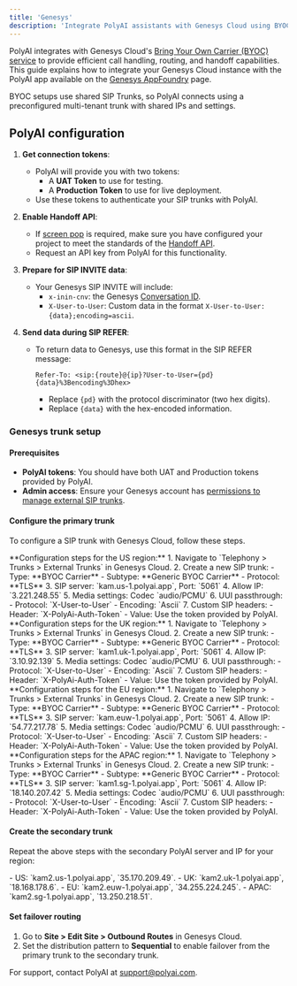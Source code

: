 ```yaml
---
title: 'Genesys'
description: 'Integrate PolyAI assistants with Genesys Cloud using BYOC.'
---
```


PolyAI integrates with Genesys Cloud's [Bring Your Own Carrier (BYOC) service](https://help.mypurecloud.com/articles/about-byoc-bring-your-own-carrier/) to
provide efficient call handling, routing, and handoff capabilities. This guide explains how to integrate your Genesys Cloud instance with the PolyAI app available on the
[Genesys AppFoundry](https://appfoundry.genesys.com/filter/genesyscloud/listing/f1d61f31-661b-4ecf-a752-771a66286f51) page.

<Info> BYOC setups use shared SIP Trunks, so PolyAI connects using a preconfigured multi-tenant trunk with shared IPs and settings. </Info>

## PolyAI configuration

1. **Get connection tokens**:
   - PolyAI will provide you with two tokens:
     - A **UAT Token** to use for testing.
     - A **Production Token** to use for live deployment.
   - Use these tokens to authenticate your SIP trunks with PolyAI.

2. **Enable Handoff API**:
   - If [screen pop](https://all.docs.genesys.com/PEC-GPA/Current/Administrator/GplusScreenPop90) is required, make sure you have configured your project to meet the standards of the [Handoff API](/api-reference/conversations/endpoint/get-handoff).
   - Request an API key from PolyAI for this functionality.

3. **Prepare for SIP INVITE data**:
   - Your Genesys SIP INVITE will include:
     - `x-inin-cnv`: the Genesys [Conversation ID](https://developer.genesys.cloud/commdigital/digital/openmessaging/gettingConversationId).
     - `X-User-to-User`: Custom data in the format `X-User-to-User:{data};encoding=ascii`.

4. **Send data during SIP REFER**:
   - To return data to Genesys, use this format in the SIP REFER message:

     `Refer-To: <sip:{route}@{ip}?User-to-User={pd}{data}%3Bencoding%3Dhex>`

     - Replace `{pd}` with the protocol discriminator (two hex digits).
     - Replace `{data}` with the hex-encoded information.

### Genesys trunk setup

#### Prerequisites
- **PolyAI tokens**: You should have both UAT and Production tokens provided by PolyAI.
- **Admin access**: Ensure your Genesys account has [permissions to manage external SIP trunks](https://help.mypurecloud.com/articles/external-trunk-settings/).

#### Configure the primary trunk

To configure a SIP trunk with Genesys Cloud, follow these steps.

<Tabs>
  <Tab title="US">
    **Configuration steps for the US region:**
    1. Navigate to `Telephony > Trunks > External Trunks` in Genesys Cloud.
    2. Create a new SIP trunk:
       - Type: **BYOC Carrier**
       - Subtype: **Generic BYOC Carrier**
       - Protocol: **TLS**
    3. SIP server: `kam.us-1.polyai.app`, Port: `5061`
    4. Allow IP: `3.221.248.55`
    5. Media settings: Codec `audio/PCMU`
    6. UUI passthrough:
       - Protocol: `X-User-to-User`
       - Encoding: `Ascii`
    7. Custom SIP headers:
       - Header: `X-PolyAi-Auth-Token`
       - Value: Use the token provided by PolyAI.
  </Tab>
  <Tab title="UK">
    **Configuration steps for the UK region:**
    1. Navigate to `Telephony > Trunks > External Trunks` in Genesys Cloud.
    2. Create a new SIP trunk:
       - Type: **BYOC Carrier**
       - Subtype: **Generic BYOC Carrier**
       - Protocol: **TLS**
    3. SIP server: `kam1.uk-1.polyai.app`, Port: `5061`
    4. Allow IP: `3.10.92.139`
    5. Media settings: Codec `audio/PCMU`
    6. UUI passthrough:
       - Protocol: `X-User-to-User`
       - Encoding: `Ascii`
    7. Custom SIP headers:
       - Header: `X-PolyAi-Auth-Token`
       - Value: Use the token provided by PolyAI.
  </Tab>
  <Tab title="EU">
    **Configuration steps for the EU region:**
    1. Navigate to `Telephony > Trunks > External Trunks` in Genesys Cloud.
    2. Create a new SIP trunk:
       - Type: **BYOC Carrier**
       - Subtype: **Generic BYOC Carrier**
       - Protocol: **TLS**
    3. SIP server: `kam.euw-1.polyai.app`, Port: `5061`
    4. Allow IP: `54.77.217.78`
    5. Media settings: Codec `audio/PCMU`
    6. UUI passthrough:
       - Protocol: `X-User-to-User`
       - Encoding: `Ascii`
    7. Custom SIP headers:
       - Header: `X-PolyAi-Auth-Token`
       - Value: Use the token provided by PolyAI.
  </Tab>
  <Tab title="APAC">
    **Configuration steps for the APAC region:**
    1. Navigate to `Telephony > Trunks > External Trunks` in Genesys Cloud.
    2. Create a new SIP trunk:
       - Type: **BYOC Carrier**
       - Subtype: **Generic BYOC Carrier**
       - Protocol: **TLS**
    3. SIP server: `kam1.sg-1.polyai.app`, Port: `5061`
    4. Allow IP: `18.140.207.42`
    5. Media settings: Codec `audio/PCMU`
    6. UUI passthrough:
       - Protocol: `X-User-to-User`
       - Encoding: `Ascii`
    7. Custom SIP headers:
       - Header: `X-PolyAi-Auth-Token`
       - Value: Use the token provided by PolyAI.
  </Tab>
</Tabs>


#### Create the secondary trunk

Repeat the above steps with the secondary PolyAI server and IP for your region:

<Tabs>
  <Tab title="US">
    - US: `kam2.us-1.polyai.app`, `35.170.209.49`.
  </Tab>
  <Tab title="UK">
   - UK: `kam2.uk-1.polyai.app`, `18.168.178.6`.
  </Tab>
  <Tab title="EU">
    - EU: `kam2.euw-1.polyai.app`, `34.255.224.245`.
  </Tab>
  <Tab title="APAC">
    - APAC: `kam2.sg-1.polyai.app`, `13.250.218.51`.
  </Tab>
</Tabs>

#### Set failover routing

1. Go to **Site > Edit Site > Outbound Routes** in Genesys Cloud.
2. Set the distribution pattern to **Sequential** to enable failover from the primary trunk to the secondary trunk.

For support, contact PolyAI at [support@polyai.com](mailto:support@polyai.com).